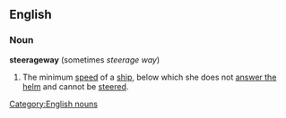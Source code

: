 ==English==
===Noun===
'''steerageway'''  (sometimes ''steerage way'')
#The minimum [[speed]] of a [[ship]], below which she does not [[answer the helm]] and cannot be [[steer]]ed.
[[Category:English nouns]]